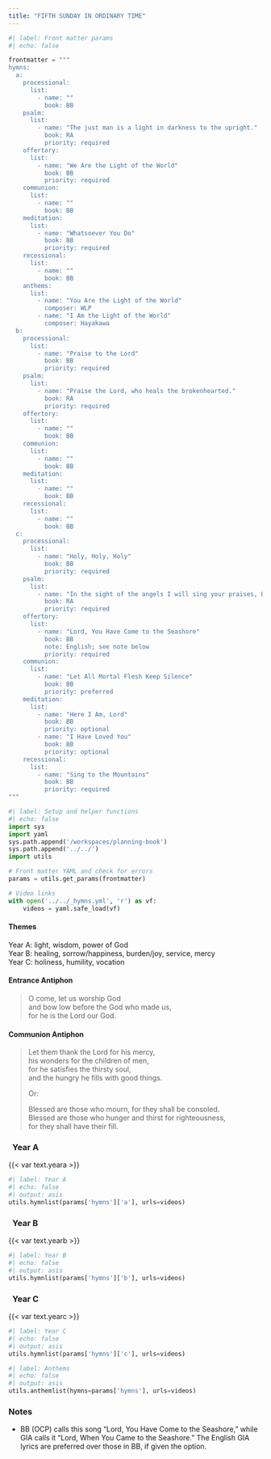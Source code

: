 ```yaml
---
title: "FIFTH SUNDAY IN ORDINARY TIME"
---
```


```python
#| label: Front matter params
#| echo: false

frontmatter = """
hymns:
  a:
    processional:
      list:
        - name: ""
          book: BB
    psalm:
      list:
        - name: "The just man is a light in darkness to the upright."
          book: RA
          priority: required
    offertory:
      list:
        - name: "We Are the Light of the World"
          book: BB
          priority: required
    communion:
      list:
        - name: ""
          book: BB
    meditation:
      list:
        - name: "Whatsoever You Do"
          book: BB
          priority: required
    recessional:
      list:
        - name: ""
          book: BB
    anthems:
      list:
        - name: "You Are the Light of the World"
          composer: WLP
        - name: "I Am the Light of the World"
          composer: Hayakawa
  b:
    processional:
      list:
        - name: "Praise to the Lord"
          book: BB
          priority: required
    psalm:
      list:
        - name: "Praise the Lord, who heals the brokenhearted."
          book: RA
          priority: required
    offertory:
      list:
        - name: ""
          book: BB
    communion:
      list:
        - name: ""
          book: BB
    meditation:
      list:
        - name: ""
          book: BB
    recessional:
      list:
        - name: ""
          book: BB
  c:
    processional:
      list:
        - name: "Holy, Holy, Holy"
          book: BB
          priority: required
    psalm:
      list:
        - name: "In the sight of the angels I will sing your praises, Lord."
          book: RA
          priority: required
    offertory:
      list:
        - name: "Lord, You Have Come to the Seashore"
          book: BB
          note: English; see note below
          priority: required
    communion:
      list:
        - name: "Let All Mortal Flesh Keep Silence"
          book: BB
          priority: preferred
    meditation:
      list:
        - name: "Here I Am, Lord"
          book: BB
          priority: optional
        - name: "I Have Loved You"
          book: BB
          priority: optional
    recessional:
      list:
        - name: "Sing to the Mountains"
          book: BB
          priority: required
"""
```

```python
#| label: Setup and helper functions
#| echo: false
import sys
import yaml
sys.path.append('/workspaces/planning-book')
sys.path.append('../../')
import utils

# Front matter YAML and check for errors
params = utils.get_params(frontmatter)

# Video links
with open('../../_hymns.yml', 'r') as vf:
    videos = yaml.safe_load(vf)
```

:::  {.red}
#### **Themes**
:::

[Year A:]{.red} light, wisdom, power of God  
[Year B:]{.red} healing, sorrow/happiness, burden/joy, service, mercy  
[Year C:]{.red} holiness, humility, vocation

:::  {.red}
#### **Entrance Antiphon**
:::

> O come, let us worship God  
> and bow low before the God who made us,  
> for he is the Lord our God.

:::  {.red}
#### **Communion Antiphon**
:::

> Let them thank the Lord for his mercy,  
> his wonders for the children of men,  
> for he satisfies the thirsty soul,  
> and the hungry he fills with good things.  
>  
> [Or:]{.red}  
> 
> Blessed are those who mourn, for they shall be consoled.  
> Blessed are those who hunger and thirst for righteousness,  
> for they shall have their fill.

::: {.titlered}
### &nbsp; Year A
:::
{{< var text.yeara >}}

```python
#| label: Year A
#| echo: false
#| output: asis
utils.hymnlist(params['hymns']['a'], urls=videos)
```

::: {.titlered}
### &nbsp; Year B
:::
{{< var text.yearb >}}

```python
#| label: Year B
#| echo: false
#| output: asis
utils.hymnlist(params['hymns']['b'], urls=videos)
```

::: {.titlered}
### &nbsp; Year C
:::
{{< var text.yearc >}}

```python
#| label: Year C
#| echo: false
#| output: asis
utils.hymnlist(params['hymns']['c'], urls=videos)
```


```python
#| label: Anthems
#| echo: false
#| output: asis
utils.anthemlist(hymns=params['hymns'], urls=videos)
```

::: {.red}
### Notes
:::

* BB (OCP) calls this song “Lord, You Have Come to the Seashore,” while GIA calls it “Lord, When You Came to the Seashore.” The English GIA lyrics are preferred over those in BB, if given the option.